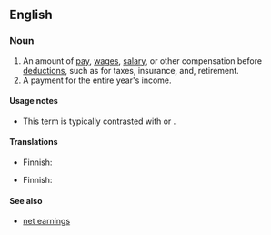 ==English==

===Noun===
{{en-noun|sg=[[gross]] [[pay]]|-}}

# An amount of [[pay]], [[wage]]s, [[salary]], or other compensation before [[deduction]]s, such as for taxes, insurance, and, retirement.
# A payment for the entire year's income.

====Usage notes====
* This term is typically contrasted with {{term|net pay}} or {{term|take-home pay}}.

====Translations====
{{trans-top|amount of pay before any deductions}}
*Finnish: {{t-|fi|bruttopalkka}}
{{trans-mid}}
{{trans-bottom}}

{{trans-top|payment for the entire year's income}}
*Finnish: {{t|fi|vuosipalkka}}
{{trans-mid}}
{{trans-bottom}}

====See also====
*[[net earnings]]